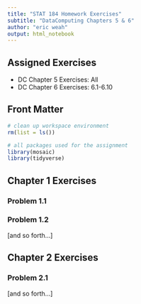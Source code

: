 ```yaml
---
title: "STAT 184 Homework Exercises" 
subtitle: "DataComputing Chapters 5 & 6"
author: "eric weah"
output: html_notebook
---
```


## Assigned Exercises

- DC Chapter 5 Exercises: All 
- DC Chapter 6 Exercises: 6.1-6.10

## Front Matter

```r
# clean up workspace environment
rm(list = ls())

# all packages used for the assignment
library(mosaic)
library(tidyverse)

```



## Chapter 1 Exercises

### Problem 1.1


### Problem 1.2

[and so forth...]


## Chapter 2 Exercises

### Problem 2.1

[and so forth...]

